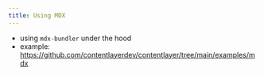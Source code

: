 ```yaml
---
title: Using MDX
---
```


- using `mdx-bundler` under the hood
- example: https://github.com/contentlayerdev/contentlayer/tree/main/examples/mdx
